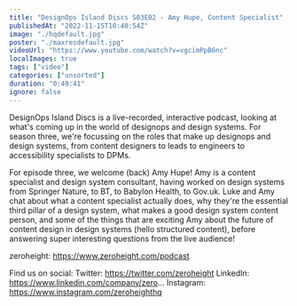```yaml
---
title: "DesignOps Island Discs S03E02 - Amy Hupe, Content Specialist"
publishedAt: "2022-11-15T10:40:54Z"
image: "./hqdefault.jpg"
poster: "./maxresdefault.jpg"
videoUrl: "https://www.youtube.com/watch?v=vgcimPpB6nc"
localImages: true
tags: ["video"]
categories: ["unsorted"]
duration: "0:49:41"
ignore: false
---
```

DesignOps Island Discs is a live-recorded, interactive podcast, looking at what's coming up in the world of designops and design systems. For season three, we're focussing on the roles that make up designops and design systems, from content designers to leads to engineers to accessibility specialists to DPMs. 

For episode three, we welcome (back) Amy Hupe! Amy is a content specialist and design system consultant, having worked on design systems from Springer Nature, to BT, to Babylon Health, to Gov.uk. Luke and Amy chat about what a content specialist actually does, why they're the essential third pillar of a design system, what makes a good design system content person, and some of the things that are exciting Amy about the future of content design in design systems (hello structured content), before answering super interesting questions from the live audience!

zeroheight: https://www.zeroheight.com/podcast

Find us on social:
Twitter: https://twitter.com/zeroheight
LinkedIn: https://www.linkedin.com/company/zero...
Instagram: https://www.instagram.com/zeroheighthq
